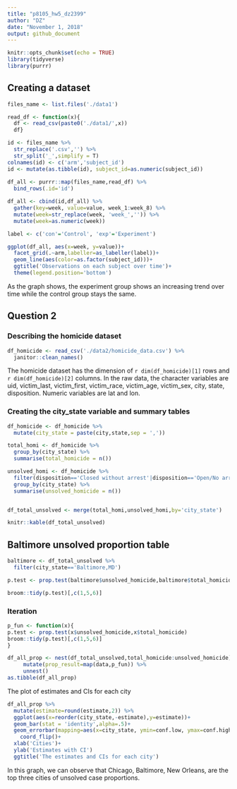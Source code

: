 ```yaml
---
title: "p8105_hw5_dz2399"
author: "DZ"
date: "November 1, 2018"
output: github_document
---
```


```r
knitr::opts_chunk$set(echo = TRUE)
library(tidyverse)
library(purrr)
```

## Creating a dataset
```r
files_name <- list.files('./data1')

read_df <- function(x){
  df <- read_csv(paste0('./data1/',x))
  df}

id <- files_name %>% 
  str_replace('.csv','') %>%
  str_split('_',simplify = T)                                                         
colnames(id) <- c('arm','subject_id')
id <- mutate(as.tibble(id), subject_id=as.numeric(subject_id))
  
df_all <- purrr::map(files_name,read_df) %>% 
  bind_rows(.id='id') 

df_all <- cbind(id,df_all) %>% 
  gather(key=week, value=value, week_1:week_8) %>% 
  mutate(week=str_replace(week, 'week_','')) %>% 
  mutate(week=as.numeric(week))

label <- c('con'='Control', 'exp'='Experiment')

ggplot(df_all, aes(x=week, y=value))+
  facet_grid(.~arm,labeller=as_labeller(label))+
  geom_line(aes(color=as.factor(subject_id)))+
  ggtitle('Observations on each subject over time')+
  theme(legend.position='bottom')
```

As the graph shows, the experiment group shows an increasing trend over time while the control group stays the same.


## Question 2
### Describing the homicide dataset
```r
df_homicide <- read_csv('./data2/homicide_data.csv') %>%
  janitor::clean_names()

```

The homicide dataset has the dimension of `r dim(df_homicide)[1]` rows and `r dim(df_homicide)[2]` columns. In the raw data, the character variables are uid, victim_last, victim_first, victim_race, victim_age, victim_sex, city, state, disposition. Numeric variables are lat and lon.

### Creating the city_state variable and summary tables
```r
df_homicide <- df_homicide %>%
  mutate(city_state = paste(city,state,sep = ',')) 

total_homi <- df_homicide %>% 
  group_by(city_state) %>% 
  summarise(total_homicide = n()) 

unsolved_homi <- df_homicide %>% 
  filter(disposition=='Closed without arrest'|disposition=='Open/No arrest') %>% 
  group_by(city_state) %>% 
  summarise(unsolved_homicide = n()) 


df_total_unsolved <- merge(total_homi,unsolved_homi,by='city_state') 

knitr::kable(df_total_unsolved)

```


## Baltimore unsolved proportion table
```r
baltimore <- df_total_unsolved %>% 
  filter(city_state=='Baltimore,MD')

p.test <- prop.test(baltimore$unsolved_homicide,baltimore$total_homicide) 

broom::tidy(p.test)[,c(1,5,6)]
```


### Iteration
```r
p_fun <- function(x){
p.test <- prop.test(x$unsolved_homicide,x$total_homicide) 
broom::tidy(p.test)[,c(1,5,6)]
}

df_all_prop <- nest(df_total_unsolved,total_homicide:unsolved_homicide) %>% 
     mutate(prop_result=map(data,p_fun)) %>% 
     unnest()
as.tibble(df_all_prop)
```

The plot of estimates and CIs for each city
```r
df_all_prop %>% 
  mutate(estimate=round(estimate,2)) %>% 
  ggplot(aes(x=reorder(city_state,-estimate),y=estimate))+
  geom_bar(stat = 'identity',alpha=.5)+
  geom_errorbar(mapping=aes(x=city_state, ymin=conf.low, ymax=conf.high), width=0.1, size=1, color="blue",alpha=.5)+
    coord_flip()+
  xlab('Cities')+
  ylab('Estimates with CI')
  ggtitle('The estimates and CIs for each city')

```

In this graph, we can observe that Chicago, Baltimore, New Orleans, are the top three cities of unsolved case proportions. 
